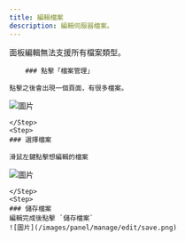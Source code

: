 ```yaml
---
title: 編輯檔案
description: 編輯伺服器檔案。
---
```



<Callout title="警告" type="warn">
	面板編輯無法支援所有檔案類型。
</Callout>


<Steps>
	<Step>
  
		### 點擊「檔案管理」
    
    點擊之後會出現一個頁面，有很多檔案。

![圖片](/images/panel/manage/edit/manage.png)

    </Step>
    <Step>
    ### 選擇檔案

    滑鼠左鍵點擊想編輯的檔案

![圖片](/images/panel/manage/edit/choose.png)

    </Step>
    <Step>
	### 儲存檔案
	編輯完成後點擊 `儲存檔案`
	![圖片](/images/panel/manage/edit/save.png)

</Step>
</Steps>
